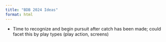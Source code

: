 ```yaml
---
title: "BDB 2024 Ideas"
format: html
---
```


- Time to recognize and begin pursuit after catch has been made; could facet this by play types (play action, screens)